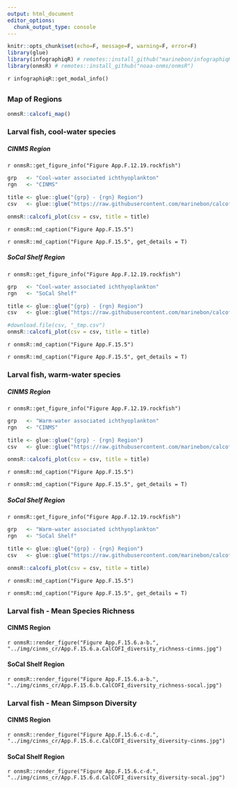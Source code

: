 ```yaml
---
output: html_document
editor_options: 
  chunk_output_type: console
---
```


```r
knitr::opts_chunk$set(echo=F, message=F, warning=F, error=F)
library(glue)
library(infographiqR) # remotes::install_github("marinebon/infographiqR") 
library(onmsR) # remotes::install_github("noaa-onms/onmsR")
```

`r infographiqR::get_modal_info()`

## {.tabset}

### Map of Regions

```r
onmsR::calcofi_map()
```

### Larval fish, cool-water species {.active}

##### CINMS Region
`r onmsR::get_figure_info("Figure App.F.12.19.rockfish")`

```r
grp   <- "Cool-water associated ichthyoplankton"
rgn   <- "CINMS"

title <- glue::glue("{grp} - {rgn} Region")
csv   <- glue::glue("https://raw.githubusercontent.com/marinebon/calcofi-analysis/master/data/{grp}_{rgn}.csv")

onmsR::calcofi_plot(csv = csv, title = title)
```

`r onmsR::md_caption("Figure App.F.15.5")`

`r onmsR::md_caption("Figure App.F.15.5", get_details = T)`

##### SoCal Shelf Region
`r onmsR::get_figure_info("Figure App.F.12.19.rockfish")`

```r
grp   <- "Cool-water associated ichthyoplankton"
rgn   <- "SoCal Shelf"

title <- glue::glue("{grp} - {rgn} Region")
csv   <- glue::glue("https://raw.githubusercontent.com/marinebon/calcofi-analysis/master/data/{grp}_{rgn}.csv")

#download.file(csv, "_tmp.csv")
onmsR::calcofi_plot(csv = csv, title = title)
```

`r onmsR::md_caption("Figure App.F.15.5")`

`r onmsR::md_caption("Figure App.F.15.5", get_details = T)`

### Larval fish, warm-water species

##### CINMS Region
`r onmsR::get_figure_info("Figure App.F.12.19.rockfish")`

```r
grp   <- "Warm-water associated ichthyoplankton"
rgn   <- "CINMS"

title <- glue::glue("{grp} - {rgn} Region")
csv   <- glue::glue("https://raw.githubusercontent.com/marinebon/calcofi-analysis/master/data/{grp}_{rgn}.csv")

onmsR::calcofi_plot(csv = csv, title = title)
```

`r onmsR::md_caption("Figure App.F.15.5")`

`r onmsR::md_caption("Figure App.F.15.5", get_details = T)`


##### SoCal Shelf Region
`r onmsR::get_figure_info("Figure App.F.12.19.rockfish")`

```r
grp   <- "Warm-water associated ichthyoplankton"
rgn   <- "SoCal Shelf"

title <- glue::glue("{grp} - {rgn} Region")
csv   <- glue::glue("https://raw.githubusercontent.com/marinebon/calcofi-analysis/master/data/{grp}_{rgn}.csv")

onmsR::calcofi_plot(csv = csv, title = title)
```

`r onmsR::md_caption("Figure App.F.15.5")`

`r onmsR::md_caption("Figure App.F.15.5", get_details = T)`

### Larval fish - Mean Species Richness

#### CINMS Region

`r onmsR::render_figure("Figure App.F.15.6.a-b.", "../img/cinms_cr/App.F.15.6.a.CalCOFI_diversity_richness-cinms.jpg")`

#### SoCal Shelf Region

`r onmsR::render_figure("Figure App.F.15.6.a-b.", "../img/cinms_cr/App.F.15.6.b.CalCOFI_diversity_richness-socal.jpg")`

### Larval fish - Mean Simpson Diversity

#### CINMS Region

`r onmsR::render_figure("Figure App.F.15.6.c-d.", "../img/cinms_cr/App.F.15.6.c.CalCOFI_diversity_diversity-cinms.jpg")`

#### SoCal Shelf Region

`r onmsR::render_figure("Figure App.F.15.6.c-d.", "../img/cinms_cr/App.F.15.6.d.CalCOFI_diversity_diversity-socal.jpg")`

